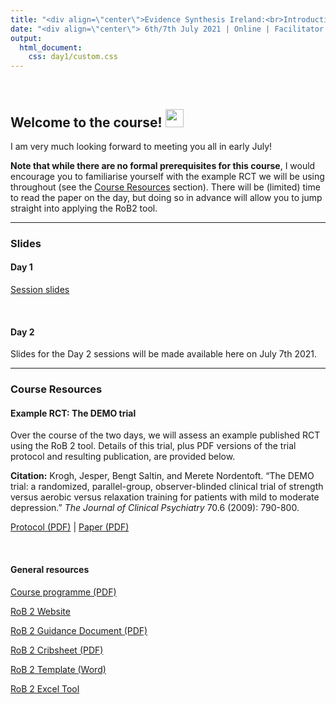```yaml
---
title: "<div align=\"center\">Evidence Synthesis Ireland:<br>Introduction to Risk of Bias 2.0</div>"
date: "<div align=\"center\"> 6th/7th July 2021 | Online | Facilitator: <a href='https://www.lukemcguinness.com'>Luke McGuinness</a></div> "
output: 
  html_document:
    css: day1/custom.css
---
```

<br>

## Welcome to the course! <img src="https://raw.githubusercontent.com/TheDudeThatCode/TheDudeThatCode/master/Assets/Hi.gif" width="29px">

I am very much looking forward to meeting you all in early July!

__Note that while there are no formal prerequisites for this course__, I would encourage you to familiarise yourself with the example RCT we will be using throughout (see the [Course Resources](#demo) section). There will be (limited) time to read the paper on the day, but doing so in advance will allow you to jump straight into applying the RoB2 tool.

<hr>

### Slides

#### Day 1

[Session slides](https://mcguinlu.github.io/ESI-ROB2-intro/day1/session1.html)

<br>

#### Day 2

Slides for the Day 2 sessions will be made available here on July 7th 2021.

<!-- [Session 3 slides](https://mcguinlu.github.io/ESI-ROB2-intro/day1/session3.html) -->

<!-- [Session 4 slides](https://mcguinlu.github.io/ESI-ROB2-intro/day1/session4.html) -->


<hr>
### Course Resources

#### Example RCT: The DEMO trial {#demo}

Over the course of the two days, we will assess an example published RCT using the RoB 2 tool. Details of this trial, plus PDF versions of the trial protocol and resulting publication, are provided below.

__Citation:__ Krogh, Jesper, Bengt Saltin, and Merete Nordentoft. "The DEMO trial: a randomized, parallel-group, observer-blinded clinical trial of strength versus aerobic versus relaxation training for patients with mild to moderate depression." _The Journal of Clinical Psychiatry_ 70.6 (2009): 790-800.

[Protocol (PDF)](https://mcguinlu.github.io/ESI-ROB2-intro/resources/DEMO_Protocol_Krogh_2007.pdf) | [Paper (PDF)](https://mcguinlu.github.io/ESI-ROB2-intro/resources/DEMO_Trial_Krogh_2009.pdf) 

<br>

#### General resources

[Course programme (PDF)](https://mcguinlu.github.io/ESI-ROB2-intro/resources/RoB2_Intro_ESI_Programme.pdf)

[RoB 2 Website](https://www.riskofbias.info/welcome/rob-2-0-tool)

[RoB 2 Guidance Document (PDF)](https://mcguinlu.github.io/ESI-ROB2-intro/resources/RoB2_Full_Guidance.pdf)

[RoB 2 Cribsheet (PDF)](https://mcguinlu.github.io/ESI-ROB2-intro/resources/RoB2_Cribsheet.pdf)

[RoB 2 Template (Word)](https://mcguinlu.github.io/ESI-ROB2-intro/resources/RoB2_Template.docx)

[RoB 2 Excel Tool](https://drive.google.com/uc?export=download&id=1s6YVjZd5RLDS7Aq8B6y8SrL2zZAOhrRa)

